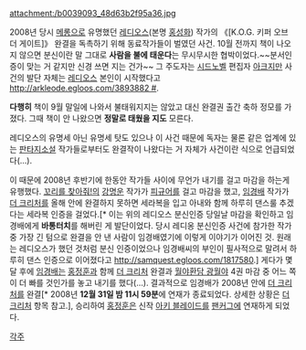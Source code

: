 attachment:/b0039093_48d63b2f95a36.jpg

2008년 당시 [[메롱]]으로 유명했던 [[레디오스]](본명 [[홍성화]]) 작가의 《[K.O.G. 키퍼 오브 더 게이트]》 완결을 독촉하기 위해 동료작가들이 벌였던 사건. 10월 전까지 책이 나오지 않으면 분신이란 말 그대로 '''사람을 불에 태운다'''는 무시무시한 협박이었다.~~분서인증이 맞는 거 같지만 신경 쓰면 지는 건가~~  그 주도자는 [[시드노벨]] 편집자 [[아크]]지만 사건의 발단 자체는 [[레디오스]] 본인이 시작했다고[[http://arkleode.egloos.com/3893882 #]].

'''다행히''' 책이 9월 말일에 나와서 불태워지지는 않았고 대신 완결권 출간 축하 정모를 가졌다. 그때 책이 안 나왔으면 '''정말로 태웠을 지도''' 모른다.

레디오스의 유명세 아닌 유명세 탓도 있으나 이 사건 때문에 독자는 물론 같은 업계에 있는 [[판타지소설]] 작가들로부터도 완결작이 나왔다는 거 자체가 사건이란 식으로 언급되었다(...). 

이 때문에 2008년 후반기에 한동안 작가들 사이에 무언가 내기를 걸고 마감을 하는게 유행했다.
[[꼬리를 찾아줘!]]의 [[강명운]] 작가가 [[피규어]]를 걸고 마감을 했고, [[임경배]] 작가가 [[더 크리처]]를 올해 안에 완결하지 못하면 세라복을 입고 아내와 함께 하루히 댄스룰 추겠다는 세라복 인증을 걸었다.[* 이는 위의 레디오스 분신인증 당일날 마감을 확인하고 임경배에게 '''바통터치'''를 해버린 게 발단이었다. 당시 레디옹 분신인증 사건에 참가한 작가 중 가장 긴 텀으로 완결을 안 낸 사람이 임경배였기에 이렇게 이야기가 이어진 것. 원래는 레디오스가 했던 것처럼 분신 인증이었으나 임경배씨의 부인이 필사적으로 말려서 하루히 댄스 인증으로 이어졌다고 http://samquest.egloos.com/1817580.] 게다가 몇 달 후에 [[임경배]]는 [[홍정훈]]과 함께 [[더 크리처]] 완결과 [[월야환담 광월야]] 4권 마감 중 어느 쪽이 더 빠를 것인가를 놓고 내기를 했다(...). 결과적으로 임경배가 2008년 안에 [[더 크리처]]를 완결[* 2008년 '''12월 31일 밤 11시 59분'''에 연재가 종료되었다. 상세한 상황은 [[더 크리처]] 항목 참고.], 승리하여 [[홍정훈]]은 신작 [[아키 블레이드]]를 [[팬커그]]에 연재하게 되었다. 

[[각주]]
